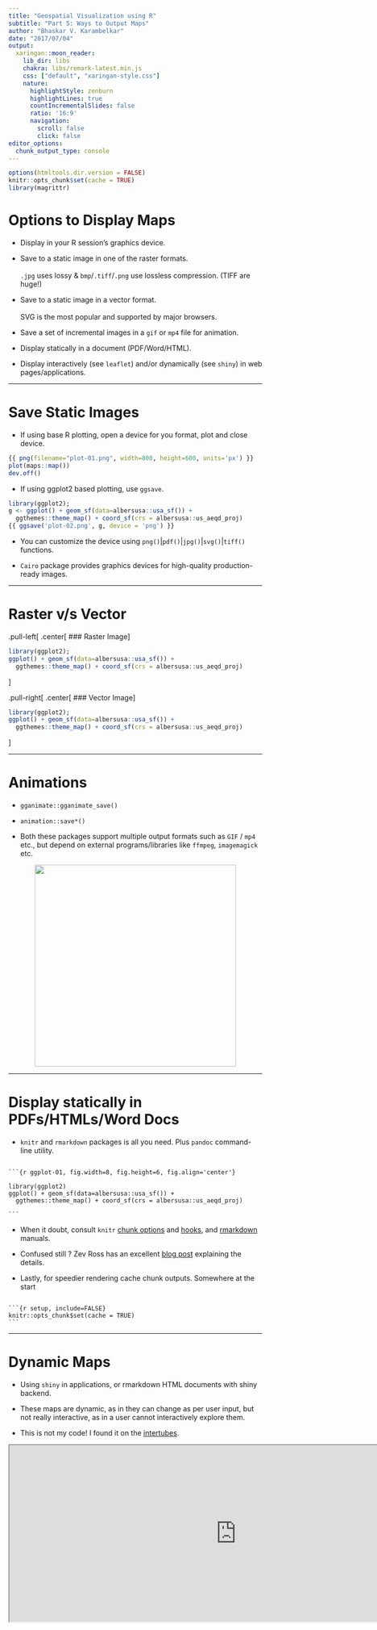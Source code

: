 ```yaml
---
title: "Geospatial Visualization using R"
subtitle: "Part 5: Ways to Output Maps"
author: "Bhaskar V. Karambelkar"
date: "2017/07/04"
output:
  xaringan::moon_reader:
    lib_dir: libs
    chakra: libs/remark-latest.min.js
    css: ["default", "xaringan-style.css"]
    nature:
      highlightStyle: zenburn
      highlightLines: true
      countIncrementalSlides: false
      ratio: '16:9'
      navigation:
        scroll: false
        click: false
editor_options: 
  chunk_output_type: console
---
```


```r
options(htmltools.dir.version = FALSE)
knitr::opts_chunk$set(cache = TRUE)
library(magrittr)
```

# Options to Display Maps

- Display in your R session's graphics device.

- Save to a static image in one of the raster formats.<br/><br/>`.jpg` uses lossy & `bmp`/`.tiff`/`.png` use lossless compression. (TIFF are huge!)

- Save to a static image in a vector format.<br/><br/>SVG is the most popular and supported by major browsers.

- Save a set of incremental images in a `gif` or `mp4` file for animation.

- Display statically in a document (PDF/Word/HTML).

- Display interactively (see `leaflet`) and/or dynamically (see `shiny`) in web pages/applications.

---

# Save Static Images

- If using base R plotting, open a device for you format, plot and close device.

```r
{{ png(filename="plot-01.png", width=800, height=600, units='px') }}
plot(maps::map())
dev.off()
```

- If using ggplot2 based plotting, use `ggsave`.

```r
library(ggplot2);
g <- ggplot() + geom_sf(data=albersusa::usa_sf()) + 
  ggthemes::theme_map() + coord_sf(crs = albersusa::us_aeqd_proj)
{{ ggsave('plot-02.png', g, device = 'png') }}
```

- You can customize the device using `png()`|`pdf()`|`jpg()`|`svg()`|`tiff()` functions.

- `Cairo` package provides graphics devices for high-quality production-ready images.

---

# Raster v/s Vector

.pull-left[
.center[
### Raster Image
]

```r
library(ggplot2);
ggplot() + geom_sf(data=albersusa::usa_sf()) + 
  ggthemes::theme_map() + coord_sf(crs = albersusa::us_aeqd_proj)
```

]

.pull-right[
.center[
### Vector Image
]

```r
library(ggplot2);
ggplot() + geom_sf(data=albersusa::usa_sf()) + 
  ggthemes::theme_map() + coord_sf(crs = albersusa::us_aeqd_proj)
```

]

---

# Animations

- `gganimate::gganimate_save()`

- `animation::save*()`

- Both these packages support multiple output formats such as `GIF` / `mp4` etc., but depend on external programs/libraries like `ffmpeg`, `imagemagick` etc.

<img src='animation-01.gif' width='400px' style="display: block;margin-left: auto;margin-right: auto" />

---

# Display statically in PDFs/HTMLs/Word Docs

- `knitr` and `rmarkdown` packages is all you need. Plus `pandoc` command-line utility.

<pre><code class="r hlsjs remark-code">
&#96;&#96;&#96;{r ggplot-01, fig.width=8, fig.height=6, fig.align='center'}

library(ggplot2)
ggplot() + geom_sf(data=albersusa::usa_sf()) + 
  ggthemes::theme_map() + coord_sf(crs = albersusa::us_aeqd_proj)

&#96;&#96;&#96;
</code></pre>

- When it doubt, consult `knitr` [chunk options](https://yihui.name/knitr/options) and [hooks](https://yihui.name/knitr/hooks/), and [rmarkdown](http://rmarkdown.rstudio.com/lesson-1.html) manuals.

- Confused still ? Zev Ross has an excellent [blog post](http://zevross.com/blog/2017/06/19/tips-and-tricks-for-working-with-images-and-figures-in-r-markdown-documents/) explaining the details.

- Lastly, for speedier rendering cache chunk outputs. Somewhere at the start

<pre><code class="r hlsjs remark-code">
&#96;&#96;&#96;{r setup, include=FALSE}
knitr::opts_chunk$set(cache = TRUE)
&#96;&#96;&#96;
</code></pre>

---

# Dynamic Maps

- Using `shiny` in applications, or rmarkdown HTML documents with shiny backend.

- These maps are dynamic, as in they can change as per user input, but not really interactive, as in a user cannot interactively explore them.

- This is not my code! I found it on the [intertubes](https://gallery.shinyapps.io/shiny-salesman/).

<iframe src="https://gallery.shinyapps.io/shiny-salesman/"
 height="350px" width="900px" />

---

# Interactive Maps

- These make sense in a web environment. Here a user can interact with the map. e.g. zoom in/out, pan, toggle stuff, get more information with popups and labels etc.

- `plotly` is probably the easiest way for interactive maps. Can wrap most `ggplot2` maps in to interactive versions.

- `leaflet` + related packages for extreme control and flexibility.

- `rbokeh` / `highcharter` too have mapping capabilities.

- All the above are instances of `htmlwidgets`. R wrapper packages for JavaScript based visualization APIs. 

- `widgetframe` package allows you to wrap a widget in an iframe for better display in HTML outputs.

- `htmlwidgets` can talk to each other using `crosstalk` (w/o needing `shiny`).

- For wizzard level mapping you can combine `htmlwidgets` + `crosstalk` + `shiny`.

---

class: inverse middle

# Part 5: The End!

Continue to [Part 6: Static Maps](06-Static_Maps.html)

.footnote[Restart [Part 5: Ways to Output Maps](05-Ways_to_Output_Maps.html)]
